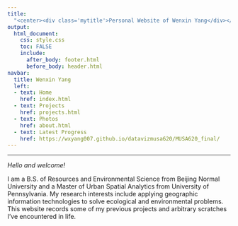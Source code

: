 ```yaml
---
title:
  "<center><div class='mytitle'>Personal Website of Wenxin Yang</div></center>"
output:
  html_document:
    css: style.css
    toc: FALSE
    include:
      after_body: footer.html
      before_body: header.html
navbar:
  title: Wenxin Yang
  left:
  - text: Home
    href: index.html
  - text: Projects
    href: projects.html
  - text: Photos
    href: about.html
  - text: Latest Progress
    href: https://wxyang007.github.io/datavizmusa620/MUSA620_final/
---
```

***

<div class='mycontent'>
_Hello and welcome!_


I am a B.S. of Resources and Environmental Science from Beijing Normal University and a Master of Urban Spatial Analytics from University of Pennsylvania. My research interests include applying geographic information technologies to solve ecological and environmental problems. This website records some of my previous projects and arbitrary scratches I've encountered in life.



</div>